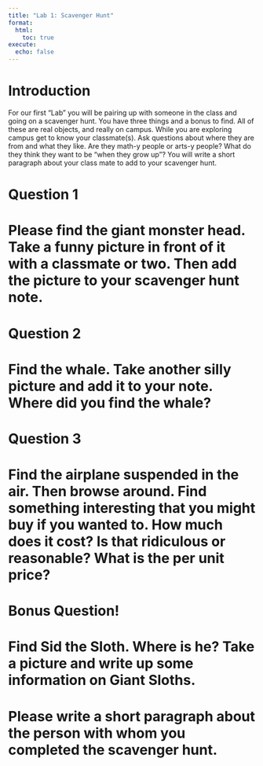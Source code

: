 ```yaml
---
title: "Lab 1: Scavenger Hunt"
format:
  html:
    toc: true
execute: 
  echo: false
---
```


# Introduction

For our first "Lab" you will be pairing up with someone in the class and going on a scavenger hunt. You have three things and a bonus to find. All of these are real objects, and really on campus. While you are exploring campus get to know your classmate(s). Ask questions about where they are from and what they like. Are they math-y people or arts-y people? What do they think they want to be "when they grow up"? You will write a short paragraph about your class mate to add to your scavenger hunt.

# Question 1

# Please find the giant monster head. Take a funny picture in front of it with a classmate or two. Then add the picture to your scavenger hunt note.

# Question 2

# Find the whale. Take another silly picture and add it to your note. Where did you find the whale?

# Question 3

# Find the airplane suspended in the air. Then browse around. Find something interesting that you might buy if you wanted to. How much does it cost? Is that ridiculous or reasonable? What is the per unit price?

# Bonus Question!

# Find Sid the Sloth. Where is he? Take a picture and write up some information on Giant Sloths.

# Please write a short paragraph about the person with whom you completed the scavenger hunt.
